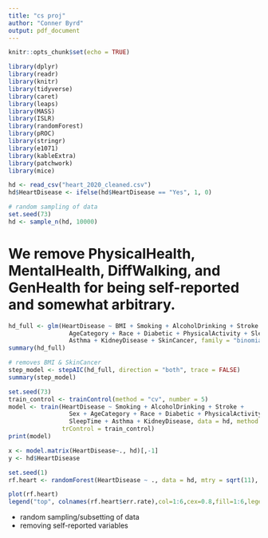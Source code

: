 ```yaml
---
title: "cs proj"
author: "Conner Byrd"
output: pdf_document
---
```


```r
knitr::opts_chunk$set(echo = TRUE)
```

```r
library(dplyr)
library(readr)
library(knitr)
library(tidyverse)
library(caret)
library(leaps)
library(MASS)
library(ISLR)
library(randomForest)
library(pROC)
library(stringr)
library(e1071)
library(kableExtra)
library(patchwork)
library(mice)
```

```r
hd <- read_csv("heart_2020_cleaned.csv")
hd$HeartDisease <- ifelse(hd$HeartDisease == "Yes", 1, 0)

# random sampling of data
set.seed(73)
hd <- sample_n(hd, 10000)
```

# We remove PhysicalHealth, MentalHealth, DiffWalking, and GenHealth for being self-reported and somewhat arbitrary.

```r
hd_full <- glm(HeartDisease ~ BMI + Smoking + AlcoholDrinking + Stroke + Sex +
                 AgeCategory + Race + Diabetic + PhysicalActivity + SleepTime + 
                 Asthma + KidneyDisease + SkinCancer, family = "binomial", data = hd)
summary(hd_full)
```

```r
# removes BMI & SkinCancer
step_model <- stepAIC(hd_full, direction = "both", trace = FALSE)
summary(step_model)
```

```r
set.seed(73)
train_control <- trainControl(method = "cv", number = 5)
model <- train(HeartDisease ~ Smoking + AlcoholDrinking + Stroke + 
                 Sex + AgeCategory + Race + Diabetic + PhysicalActivity + 
                 SleepTime + Asthma + KidneyDisease, data = hd, method = "lm", 
               trControl = train_control)
print(model)
```

```r
x <- model.matrix(HeartDisease~., hd)[,-1]
y <- hd$HeartDisease
```

```r
set.seed(1)
rf.heart <- randomForest(HeartDisease ~ ., data = hd, mtry = sqrt(11), ntree = 100)

plot(rf.heart)
legend("top", colnames(rf.heart$err.rate),col=1:6,cex=0.8,fill=1:6,legend = "")
```

- random sampling/subsetting of data
- removing self-reported variables
